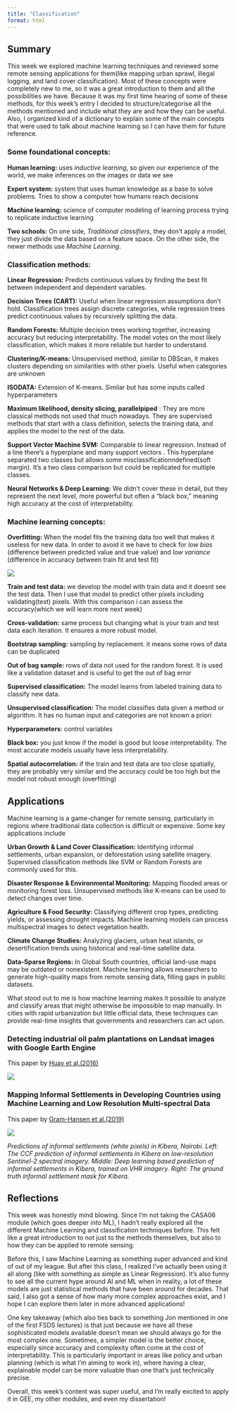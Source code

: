 ```yaml
---
title: "Classification"
format: html
---
```


## **Summary**

This week we explored machine learning techniques and reviewed some remote sensing applications for them(like mapping urban sprawl, illegal logging, and land cover classification). Most of these concepts were completely new to me, so it was a great introduction to them and all the possibilities we have. Because it was my first time hearing of some of these methods, for this week's entry I decided to structure/categorise all the methods mentioned and include what they are and how they can be useful. Also, I organized kind of a dictionary to explain some of the main concepts that were used to talk about machine learning so I can have them for future reference.

### **Some foundational concepts:**

**Human learning:** uses *inductive learning*, so given our experience of the world, we make inferences on the images or data we see

**Expert system:** system that uses human knowledge as a base to solve problems. Tries to show a computer how humans reach decisions

**Machine learning:** science of computer modeling of learning process trying to replicate inductive learning

**Two schools:** On one side, *Traditional classifiers*, they don't apply a model, they just divide the data based on a feature space. On the other side, the newer methods use *Machine Learning*.

### **Classification methods:**

**Linear Regression:** Predicts continuous values by finding the best fit between independent and dependent variables.

**Decision Trees (CART):** Useful when linear regression assumptions don’t hold. Classification trees assign discrete categories, while regression trees predict continuous values by recursively splitting the data.

**Random Forests:** Multiple decision trees working together, increasing accuracy but reducing interpretability. The model votes on the most likely classification, which makes it more reliable but harder to understand.

**Clustering/K-means:** Unsupervised method, similar to DBScan, it makes clusters depending on similarities with other pixels. Useful when categories are unknown

**ISODATA:** Extension of K-means. Similar but has some inputs called hyperparameters

**Maximum likelihood, density slicing, parallelpiped** : They are more classical methods not used that much nowadays. They are supervised methods that start with a class definition, selects the training data, and applies the model to the rest of the data.

**Support Vector Machine SVM:** Comparable to linear regression. Instead of a line there's a hyperplane and many support vectors . This hyperplane separated two classes but allows some misclassificationndefined(soft margin). It's a two class comparison but could be replicated for multiple classes.

**Neural Networks & Deep Learning:** We didn’t cover these in detail, but they represent the next level, more powerful but often a "black box," meaning high accuracy at the cost of interpretability.

### Machine learning concepts:

**Overfitting:** When the model fits the training data too well that makes it useless for new data. In order to avoid it we have to check for *low bias* (difference between predicted value and true value) and *low variance* (difference in accuracy between train fit and test fit)

![](images/clipboard-273935459.png)

**Train and test data:** we develop the model with train data and it doesnt see the test data. Then I use that model to predict other pixels including validating(test) pixels. With this comparison i can assess the accuracy(which we will learn more next week)

**Cross-validation:** same process but changing what is your train and test data each iteration. It ensures a more robust model.

**Bootstrap sampling:** sampling by replacement. it means some rows of data can be duplicated

**Out of bag sample:** rows of data not used for the random forest. It is used like a validation dataset and is useful to get the out of bag error

**Supervised classification:** The model learns from labeled training data to classify new data.

**Unsupervised classification:** The model classifies data given a method or algorithm. It has no human input and categories are not known a priori

**Hyperparameters**: control variables

**Black box:** you just know if the model is good but loose interpretability. The most accurate models usually have less interpretability.

**Spatial autocorrelation:** if the train and test data are too close spatially, they are probably very similar and the accuracy could be too high but the model not robust enough (overfitting)

## **Applications**

Machine learning is a game-changer for remote sensing, particularly in regions where traditional data collection is difficult or expensive. Some key applications include

**Urban Growth & Land Cover Classification:** Identifying informal settlements, urban expansion, or deforestation using satellite imagery. Supervised classification methods like SVM or Random Forests are commonly used for this.

**Disaster Response & Environmental Monitoring:** Mapping flooded areas or monitoring forest loss. Unsupervised methods like K-means can be used to detect changes over time.

**Agriculture & Food Security:** Classifying different crop types, predicting yields, or assessing drought impacts. Machine learning models can process multispectral images to detect vegetation health.

**Climate Change Studies:** Analyzing glaciers, urban heat islands, or desertification trends using historical and real-time satellite data.

**Data-Sparse Regions:** In Global South countries, official land-use maps may be outdated or nonexistent. Machine learning allows researchers to generate high-quality maps from remote sensing data, filling gaps in public datasets.

What stood out to me is how machine learning makes it possible to analyze and classify areas that might otherwise be impossible to map manually. In cities with rapid urbanization but little official data, these techniques can provide real-time insights that governments and researchers can act upon.

### Detecting industrial oil palm plantations on Landsat images with Google Earth Engine 

This paper by [Huay et al.(2016)](https://www.sciencedirect.com/science/article/pii/S235293851630129X)

![](images/clipboard-4190448481.png)

### Mapping Informal Settlements in Developing Countries using Machine Learning and Low Resolution Multi-spectral Data

This paper by [Gram-Hansen et al.(2019)](https://dl.acm.org/doi/pdf/10.1145/3306618.3314253)

![](images/clipboard-987288024.png)

*Predictions of informal settlements (white pixels) in Kibera, Nairobi. Left: The CCF prediction of informal settlements
in Kibera on low-resolution Sentinel-2 spectral imagery. Middle: Deep learning based prediction of informal settlements in
Kibera, trained on VHR imagery. Right: The ground truth informal settlement mask for Kibera.*

## **Reflections**

This week was honestly mind blowing. Since I’m not taking the CASA06 module (which goes deeper into ML), I hadn’t really explored all the different Machine Learning and classification techniques before. This felt like a great introduction to not just to the methods themselves, but also to how they can be applied to remote sensing.

Before this, I saw Machine Learning as something super advanced and kind of out of my league. But after this class, I realized I’ve actually been using it all along (like with something as simple as Linear Regression). It’s also funny to see all the current hype around AI and ML when in reality, a lot of these models are just statistical methods that have been around for decades. That said, I also got a sense of how many more complex approaches exist, and I hope I can explore them later in more advanced applications!

One key takeaway (which also ties back to something Jon mentioned in one of the first FSDS lectures) is that just because we have all these sophisticated models available doesn’t mean we should always go for the most complex one. Sometimes, a simpler model is the better choice, especially since accuracy and complexity often come at the cost of interpretability. This is particularly important in areas like policy and urban planning (which is what I’m aiming to work in), where having a clear, explainable model can be more valuable than one that’s just technically precise.

Overall, this week's content was super useful, and I’m really excited to apply it in GEE, my other modules, and even my dissertation!
